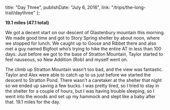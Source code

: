 
  title: "Day Three",
  publishDate: "July 6, 2016",
  link: "/trips/the-long-trail/daythree"
};


**19.1 miles (47.1 total)**

We got a decent start on our descent of Glastenbury mountain this morning. We made good time and got to Story Spring shelter by about noon, where we stopped for lunch. We caught up to Goose and Ribbet there and also met a guy named Bigfoot who’s trying to hike the entire AT in less than 100 days. Just before we got to the base of Stratton Mountain, Taylor started to feel nauseous, so New Addition (Rob) and myself went on.

The climb up Stratton Mountain wasn’t too bad, and the view was fantastic. Taylor and Alex were able to catch up to us just before we started the descent to Stratton Pond. There wasn’t a caretaker at the shelter that night so we ended up saving a few bucks. I was pretty tired, so I tried to stay in the shelter for a couple of hours, but I was having trouble sleeping, so I went into the woods and set up my hammock and slept like a baby after that. 19.1 miles for the day.
